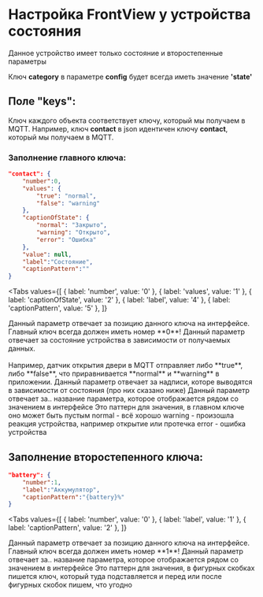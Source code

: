 # Настройка FrontView у устройства состояния

Данное устройство имеет только состояние и второстепенные параметры

<Warning>Ключ **category** в параметре **config** будет всегда иметь значение **'state'**</Warning>


## Поле "keys":

Ключ каждого объекта соответствует ключу, который мы получаем в MQTT. Например, ключ **contact** в json идентичен ключу **contact**, который мы получаем в MQTT. 

### Заполнение главного ключа:

```json
"contact": {
    "number":0,
    "values": {
        "true": "normal",
        "false": "warning"
    },
    "captionOfState": {
        "normal": "Закрыто",
        "warning": "Открыто",
        "error": "Ошибка"
    },
    "value": null,
    "label":"Состояние",
    "captionPattern":""
}
```

<Tabs
  values={[
    { label: 'number', value: '0' },
    { label: 'values', value: '1' },
    { label: 'captionOfState', value: '2' },
    { label: 'label', value: '4' },
    { label: 'captionPattern', value: '5' },
  ]}
>
  <TabItem value="0">
    Данный параметр отвечает за позицию данного ключа на интерфейсе.<br/>
    <Error>Главный ключ всегда должен иметь номер **0**!</Error>
  </TabItem>
  <TabItem value="1">
    Данный параметр отвечает за состояние устройства в зависимости от получаемых данных.<br/><br/>
    Например, датчик открытия двери в MQTT отправляет либо **true**, либо **false**, что приравнивается **normal** и **warning** в приложении. 
  </TabItem>
  <TabItem value="2">
    Данный параметр отвечает за надписи, которе выводятся в зависимости от состояния (про них сказано ниже)
  </TabItem>
  <TabItem value="4">
    Данный параметр отвечает за.. название параметра, которое отображается рядом со значением в интерфейсе
  </TabItem>
  <TabItem value="5">
    Это паттерн для значения, в главном ключе оно может быть пустым
  </TabItem>
</Tabs>

<Warning>
normal - всё хорошо
warning - произошла реакция устройства, например открытие или протечка
error - ошибка устройства
</Warning>

## Заполнение второстепенного ключа:

```json
"battery": {
    "number":1,
    "label":"Аккумулятор",
    "captionPattern":"{battery}%"
}
```

<Tabs
  values={[
    { label: 'number', value: '0' },
    { label: 'label', value: '1' },
    { label: 'captionPattern', value: '2' },
  ]}
>
  <TabItem value="0">
    Данный параметр отвечает за позицию данного ключа на интерфейсе.<br/>
    <Warning>Главный ключ всегда должен иметь номер **1**!</Warning>
  </TabItem>
  <TabItem value="1">
    Данный параметр отвечает за.. название параметра, которое отображается рядом со значением в интерфейсе
  </TabItem>
  <TabItem value="2">
    Это паттерн для значения, в фигурных скобках пишется ключ, который туда подставляется и перед или после фигурных скобок пишем, что угодно
  </TabItem>
</Tabs>